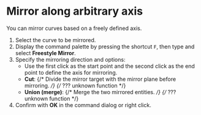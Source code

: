 
# Mirror along arbitrary axis

You can mirror curves based on a freely defined axis.

<Reference shortcut="" command="Freestyle Mirror" button="" />

1. Select the curve to be mirrored.
2. Display the command palette by pressing the shortcut `F`, then type and select **Freestyle Mirror**.
3. Specify the mirroring direction and options:
   - Use the first click as the start point and the second click as the end point to define the axis for mirroring.
   - **Cut**: {/* Divide the mirror target with the mirror plane before mirroring. */} {/* ??? unknown function */}
   - **Union (merge)**: {/* Merge the two mirrored entities. */} {/* ??? unknown function */}
4. Confirm with **OK** in the command dialog or right click.